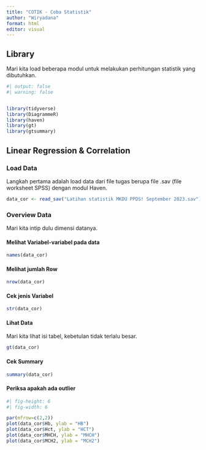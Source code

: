 ```yaml
---
title: "COTIK - Coba Statistik"
author: "Wiryadana"
format: html
editor: visual
---
```


## Library

Mari kita load beberapa modul untuk melakukan perhitungan statistik yang dibutuhkan.
```r
#| output: false
#| warning: false


library(tidyverse)
library(DiagrammeR)
library(haven)
library(gt)
library(gtsummary)
```


## Linear Regression & Correlation

### Load Data
Langkah pertama adalah load data dari file tugas berupa file .sav (file worksheet SPSS) dengan modul Haven.
```r
data_cor <- read_sav("Latihan statistik MKDU PPDS! September 2023.sav")
```

### Overview Data

Mari kita intip dulu dimensi datanya.

#### Melihat Variabel-variabel pada data
```r
names(data_cor)
```

#### Melihat jumlah Row
```r
nrow(data_cor)
```

#### Cek jenis Variabel

```r
str(data_cor)
```

#### Lihat Data

Mari kita lihat isi tabel, kebetulan tidak terlalu besar.

```r
gt(data_cor)
```


#### Cek Summary

```r
summary(data_cor)
```

#### Periksa apakah ada outlier
```r
#| fig-height: 6
#| fig-width: 6

par(mfrow=c(2,2))
plot(data_cor$Hb, ylab = "HB")
plot(data_cor$Hct, ylab = "HCT")
plot(data_cor$MHCH, ylab = "MHCH")
plot(data_cor$MCH2, ylab = "MCH2")
```



















